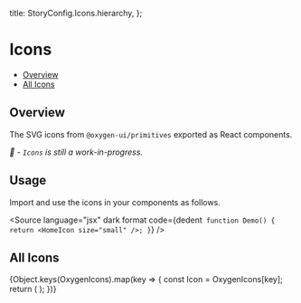 
  title: StoryConfig.Icons.hierarchy,
};

<Meta title={meta.title} />

# Icons

- [Overview](#overview)
- [All Icons](#colors)

## Overview

The SVG icons from `@oxygen-ui/primitives` exported as React components.

_🧪 - `Icons` is still a work-in-progress._

## Usage

Import and use the icons in your components as follows.

<Source
  language="jsx"
  dark
  format
  code={dedent`
function Demo() {
  return <HomeIcon size="small" />;
}`}
/>

## All Icons

<IconGallery>
  {Object.keys(OxygenIcons).map(key => {
    const Icon = OxygenIcons[key];
    return (
      <IconItem name={Icon.displayName}>
        <Icon />
      </IconItem>
    );
  })}
</IconGallery>
